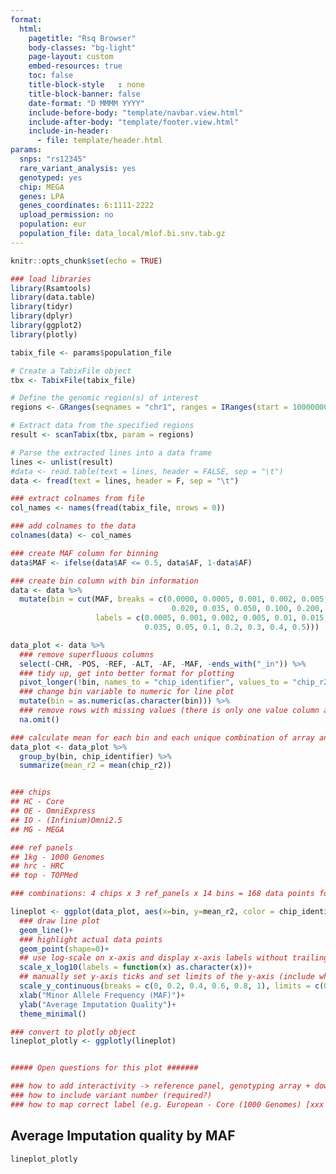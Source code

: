 ```yaml
---
format:
  html:
    pagetitle: "Rsq Browser"
    body-classes: "bg-light"
    page-layout: custom
    embed-resources: true
    toc: false
    title-block-style	: none
    title-block-banner: false
    date-format: "D MMMM YYYY"
    include-before-body: "template/navbar.view.html"
    include-after-body: "template/footer.view.html"
    include-in-header:
      - file: template/header.html
params:
  snps: "rs12345"
  rare_variant_analysis: yes
  genotyped: yes
  chip: MEGA
  genes: LPA
  genes_coordinates: 6:1111-2222
  upload_permission: no
  population: eur
  population_file: data_local/mlof.bi.snv.tab.gz
---
```


```r
knitr::opts_chunk$set(echo = TRUE)

### load libraries
library(Rsamtools)
library(data.table)
library(tidyr)
library(dplyr)
library(ggplot2)
library(plotly)

```


```r

tabix_file <- params$population_file

# Create a TabixFile object
tbx <- TabixFile(tabix_file)

# Define the genomic region(s) of interest
regions <- GRanges(seqnames = "chr1", ranges = IRanges(start = 10000000, end = 11000000))

# Extract data from the specified regions
result <- scanTabix(tbx, param = regions)

# Parse the extracted lines into a data frame
lines <- unlist(result)
#data <- read.table(text = lines, header = FALSE, sep = "\t")
data <- fread(text = lines, header = F, sep = "\t")

### extract colnames from file
col_names <- names(fread(tabix_file, nrows = 0))

### add colnames to the data
colnames(data) <- col_names

### create MAF column for binning
data$MAF <- ifelse(data$AF <= 0.5, data$AF, 1-data$AF)

### create bin column with bin information
data <- data %>%
  mutate(bin = cut(MAF, breaks = c(0.0000, 0.0005, 0.001, 0.002, 0.005, 0.010, 0.015,
                                    0.020, 0.035, 0.050, 0.100, 0.200, 0.300, 0.400, 0.500),
                   labels = c(0.0005, 0.001, 0.002, 0.005, 0.01, 0.015, 0.02,
                              0.035, 0.05, 0.1, 0.2, 0.3, 0.4, 0.5)))

data_plot <- data %>%
  ### remove superfluous columns
  select(-CHR, -POS, -REF, -ALT, -AF, -MAF, -ends_with("_in")) %>%
  ### tidy up, get into better format for plotting
  pivot_longer(!bin, names_to = "chip_identifier", values_to = "chip_r2") %>%
  ### change bin variable to numeric for line plot
  mutate(bin = as.numeric(as.character(bin))) %>%
  ### remove rows with missing values (there is only one value column and if this is NA then the row is not informative)
  na.omit()

### calculate mean for each bin and each unique combination of array and reference panel
data_plot <- data_plot %>%
  group_by(bin, chip_identifier) %>%
  summarize(mean_r2 = mean(chip_r2))


### chips
## HC - Core
## OE - OmniExpress
## IO - (Infinium)Omni2.5
## MG - MEGA

### ref panels
## 1kg - 1000 Genomes
## hrc - HRC
## top - TOPMed

### combinations: 4 chips x 3 ref_panels x 14 bins = 168 data points for the plot

lineplot <- ggplot(data_plot, aes(x=bin, y=mean_r2, color = chip_identifier)) +
  ### draw line plot
  geom_line()+
  ### highlight actual data points
  geom_point(shape=0)+
  ## use log-scale on x-axis and display x-axis labels without trailing zeros
  scale_x_log10(labels = function(x) as.character(x))+
  ## manually set y-axis ticks and set limits of the y-axis (include whole range from 0 to 1)
  scale_y_continuous(breaks = c(0, 0.2, 0.4, 0.6, 0.8, 1), limits = c(0,1))+
  xlab("Minor Allele Frequency (MAF)")+
  ylab("Average Imputation Quality")+
  theme_minimal()

### convert to plotly object
lineplot_plotly <- ggplotly(lineplot)


##### Open questions for this plot #######

### how to add interactivity -> reference panel, genotyping array + download?
### how to include variant number (required?)
### how to map correct label (e.g. European - Core (1000 Genomes) [xxx variants])


```

## Average Imputation quality by MAF

```r
lineplot_plotly
```

